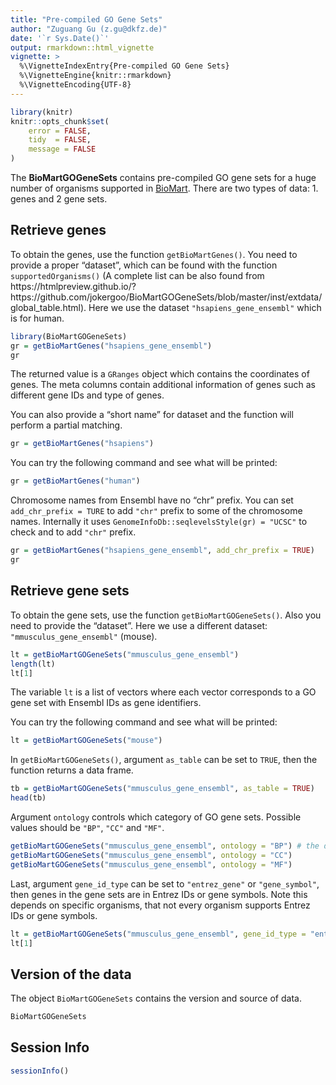 ```yaml
---
title: "Pre-compiled GO Gene Sets"
author: "Zuguang Gu (z.gu@dkfz.de)"
date: '`r Sys.Date()`'
output: rmarkdown::html_vignette
vignette: >
  %\VignetteIndexEntry{Pre-compiled GO Gene Sets}
  %\VignetteEngine{knitr::rmarkdown}
  %\VignetteEncoding{UTF-8}
---
```



```r
library(knitr)
knitr::opts_chunk$set(
    error = FALSE,
    tidy  = FALSE,
    message = FALSE
)
```

The **BioMartGOGeneSets** contains pre-compiled GO gene sets for a huge number of
organisms supported in [BioMart](https://www.ensembl.org/info/data/biomart/index.html).
There are two types of data: 1. genes and 2 gene sets.

## Retrieve genes

To obtain the genes, use the function `getBioMartGenes()`. You need to provide
a proper "dataset", which can be found with the function `supportedOrganisms()` (A complete list can
be also found from https://htmlpreview.github.io/?https://github.com/jokergoo/BioMartGOGeneSets/blob/master/inst/extdata/global_table.html). Here
we use the dataset `"hsapiens_gene_ensembl"` which is for human.

```r
library(BioMartGOGeneSets)
gr = getBioMartGenes("hsapiens_gene_ensembl")
gr
```

The returned value is a `GRanges` object which contains the coordinates of genes. 
The meta columns contain additional information of genes such as different gene IDs
and type of genes.

You can also provide a "short name" for dataset and the function will perform a partial matching.

```r
gr = getBioMartGenes("hsapiens")
```

You can try the following command and see what will be printed:

```r
gr = getBioMartGenes("human")
```

Chromosome names from Ensembl have no "chr" prefix. You can set `add_chr_prefix = TURE` to add `"chr"` prefix to some
of the chromosome names. Internally it uses `GenomeInfoDb::seqlevelsStyle(gr) = "UCSC"` to check and to add `"chr"` prefix.

```r
gr = getBioMartGenes("hsapiens_gene_ensembl", add_chr_prefix = TRUE)
gr
```

## Retrieve gene sets

To obtain the gene sets, use the function `getBioMartGOGeneSets()`. Also you need to provide
the "dataset". Here we use a different dataset: `"mmusculus_gene_ensembl"` (mouse).

```r
lt = getBioMartGOGeneSets("mmusculus_gene_ensembl")
length(lt)
lt[1]
```

The variable `lt` is a list of vectors where each vector corresponds to a GO gene set with Ensembl
IDs as gene identifiers.

You can try the following command and see what will be printed:

```r
lt = getBioMartGOGeneSets("mouse")
```

In `getBioMartGOGeneSets()`, argument `as_table` can be set to `TRUE`, then the function returns
a data frame.

```r
tb = getBioMartGOGeneSets("mmusculus_gene_ensembl", as_table = TRUE)
head(tb)
```

Argument `ontology` controls which category of GO gene sets. Possible values should be `"BP"`, `"CC"`
and `"MF"`.

```r
getBioMartGOGeneSets("mmusculus_gene_ensembl", ontology = "BP") # the default one
getBioMartGOGeneSets("mmusculus_gene_ensembl", ontology = "CC")
getBioMartGOGeneSets("mmusculus_gene_ensembl", ontology = "MF")
```

Last, argument `gene_id_type` can be set to `"entrez_gene"` or `"gene_symbol"`, then genes in the gene sets
are in Entrez IDs or gene symbols. Note this depends on specific organisms, that not every organism supports 
Entrez IDs or gene symbols.

```r
lt = getBioMartGOGeneSets("mmusculus_gene_ensembl", gene_id_type = "entrez_gene")
lt[1]
```

## Version of the data

The object `BioMartGOGeneSets` contains the version and source of data.

```r
BioMartGOGeneSets
```

## Session Info

```r
sessionInfo()
```






